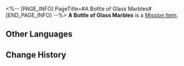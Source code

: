 <%-- [PAGE_INFO]
PageTitle=#A Bottle of Glass Marbles#
[END_PAGE_INFO] --%>
{{Item Infobox
|id          = 140040
|image       = Item A Bottle of Glass Marbles.png{{subst:void|<!--$UPLOAD:<<SpriteOutput/ItemFigures/140040.png>-<Item A Bottle of Glass Marbles.png>-<Item Icons>>-->}}
|type        = Mission Item
|invCategory = Missions
|rarity      = 3
|effect      = 
|description = Proof of Julian's capacities.
}}
{{Description|''"There are no masters and newbies with marbles. Only those who grab the opportunities can win."''}}
'''A Bottle of Glass Marbles''' is a [[Mission Item]].

==Other Languages==
{{Other Languages
|en   = A Bottle of Glass Marbles
|zhs  = 一罐玻璃弹珠
|zht  = 一罐玻璃彈珠
|ja   = 瓶に入っているビー玉
|ko   = 유리구슬이 담긴 병
|es   = Jarra con canicas
|fr   = Bocal de billes
|ru   = Банка стеклянных шариков
|th   = ลูกแก้วในขวดโหล
|vi   = Viên Bi Pha Lê
|de   = Flasche voller Glasmurmeln
|id   = Sebotol Kelereng Kaca
|pt   = Garrafa de Bolas de Gude
}}

==Change History==
{{Change History|1.0}}